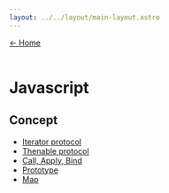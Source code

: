 ---
layout: ../../layout/main-layout.astro
---
<a href="/">← Home </a> <br /> <br />

# Javascript

## Concept

- [Iterator protocol](./javascript/iterator-protocol)
- [Thenable protocol](./javascript/thenable-protocol)
- [Call, Apply, Bind](./javascript/call-apply-bind)
- [Prototype](./javascript/prototype)
- [Map](./javascript/map)
